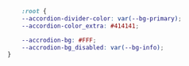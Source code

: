 ```css
        :root {
        --accordion-divider-color: var(--bg-primary);
        --accordion-color_extra: #414141;

        --accrodion-bg: #FFF;
        --accrodion-bg_disabled: var(--bg-info);
    }
```